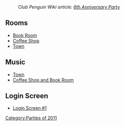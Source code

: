 :''Club Penguin Wiki article: [[clubpenguinwiki:6th Anniversary Party|6th Anniversary Party]]''

==Rooms==
*[[Media:6thAnniversaryPartyBook.swf|Book Room]]
*[[Media:6thAnniversaryPartyCoffee.swf|Coffee Shop]]
*[[Media:RoomsTown-6thAnniversaryParty.swf|Town]]

==Music==
*[[Media:Music251.swf|Town]]
*[[Media:Music252.swf|Coffee Shop and Book Room]]

==Login Screen==
*[[Media:6AnniversaryPStartBillboards.swf|Login Screen #1]]
{{Parties}}

[[Category:Parties of 2011]]